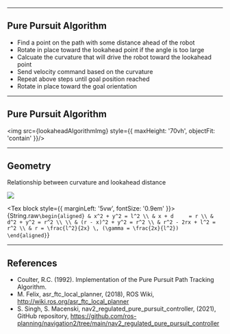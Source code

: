 


<Hero title="Pure Pursuit Planner" />

---

## Pure Pursuit Algorithm

<div style={{ fontSize: '0.95em' }}>

* Find a point on the path with some distance ahead of the robot
* Rotate in place toward the lookahead point if the angle is too large
* Calcuate the curvature that will drive the robot toward the lookahead point
* Send velocity command based on the curvature
* Repeat above steps until goal position reached
* Rotate in place toward the goal orientation

</div>

---

## Pure Pursuit Algorithm

<img src={lookaheadAlgorithmImg} style={{ maxHeight: '70vh', objectFit: 'contain' }}/>

---

## Geometry

<span>Relationship between curvature and lookahead distance</span>

<div style={{ display: 'flex' }}>
  <img src={geometryImg} style={{ maxWidth: '40vw', objectFit: 'contain' }} />

  <Tex block style={{ marginLeft: '5vw', fontSize: '0.9em' }}>{String.raw`
    \begin{aligned}
    & x^2 + y^2 = l^2 \\
    & x + d     = r \\
    & d^2 + y^2 = r^2 \\
    \\
    & (r - x)^2 + y^2 = r^2 \\
    & r^2 - 2rx + l^2 = r^2 \\
    & r = \frac{l^2}{2x} \, (\gamma = \frac{2x}{l^2})
    \end{aligned}
`}</Tex>
</div>

---

## References

<div style={{ fontSize: '.8em' }}>

- Coulter, R.C. (1992). Implementation of the Pure Pursuit Path Tracking Algorithm.
- M. Felix, asr_ftc_local_planner, (2018), ROS Wiki, http://wiki.ros.org/asr_ftc_local_planner
- S. Singh, S. Macenski, nav2_regulated_pure_pursuit_controller, (2021), GitHub repository, https://github.com/ros-planning/navigation2/tree/main/nav2_regulated_pure_pursuit_controller

</div>
